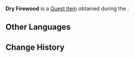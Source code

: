 {{About|the quest item from Waterborne Poetry|the quest item from Fresh Air|Dry Firewood}}
{{Item Infobox
|title        = Dry Firewood
|id           = 120664
|image        = Item Dry Firewood.png
|type         = Quest Items
|group        = Event Items
|quality      = 0
|description  = Dry firewood of moderate thickness, excellent for firemaking.
|event        = Waterborne Poetry
|source1      = Found during ''[[Tears Among the Leaves (Quest)]]''
|source2      = 
|source3      = 
|source4      = 
|source5      = 
}}
'''Dry Firewood''' is a [[Quest Item]] obtained during the {{Quest|Tears Among the Leaves (Quest)}}.
<!--
==Location==
<gallery>

</gallery>
-->
==Other Languages==
{{Other Languages|default_hidden=1
|en      = Dry Firewood
|zhs     = 干燥的木柴
|zhs_rm  = 
|zht     = 乾燥的木柴
|zht_rm  = 
|ja      = 乾いた薪
|ja_rm   = Kawaita Maki
|ko      = 마른 장작
|ko_rm   = 
|es      = Madera seca
|fr      = Bois sec
|ru      = Сухие дрова
|th      = ฟืนแห้ง
|th_rm   = 
|vi      = Củi Khô
|de      = Trockenes Brennholz
|id      = Kayu Bakar Kering
|pt      = Lenha Seca
|tr      = Kuru Odun
|it      = Legna secca
}}

==Change History==
{{Change History|4.1}}